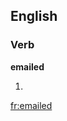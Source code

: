 ==English==

===Verb===
'''emailed'''

# {{past of|[[email]]}}

{{anagrams:en/adeeilm}}
[[fr:emailed]]